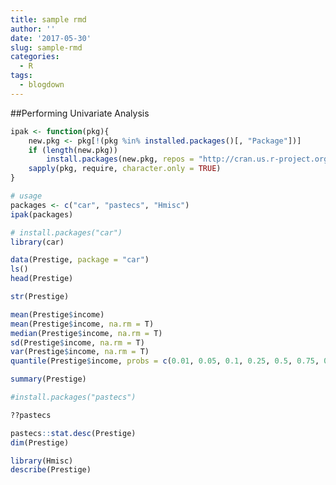 ```yaml
---
title: sample rmd
author: ''
date: '2017-05-30'
slug: sample-rmd
categories:
  - R
tags:
  - blogdown
---
```


##Performing Univariate Analysis
```r
ipak <- function(pkg){
    new.pkg <- pkg[!(pkg %in% installed.packages()[, "Package"])]
    if (length(new.pkg)) 
        install.packages(new.pkg, repos = "http://cran.us.r-project.org", dependencies = TRUE)
    sapply(pkg, require, character.only = TRUE)
}

# usage
packages <- c("car", "pastecs", "Hmisc")
ipak(packages)
```

```r
# install.packages("car")
library(car)
```

```r
data(Prestige, package = "car")
ls()
head(Prestige)
```
```r
str(Prestige)
```


```r
mean(Prestige$income)
mean(Prestige$income, na.rm = T)
median(Prestige$income, na.rm = T)
sd(Prestige$income, na.rm = T)
var(Prestige$income, na.rm = T)
quantile(Prestige$income, probs = c(0.01, 0.05, 0.1, 0.25, 0.5, 0.75, 0.90, 0.95))
```

```r
summary(Prestige)
```

```r
#install.packages("pastecs")
```

```r
??pastecs
```

```r
pastecs::stat.desc(Prestige)
dim(Prestige)
```

```r
library(Hmisc)
describe(Prestige)
```

